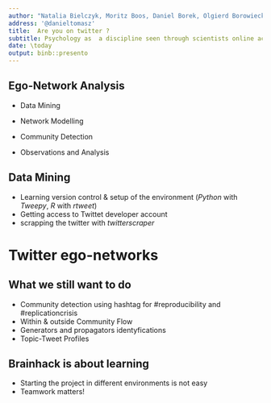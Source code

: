 ```yaml
---
author: "Natalia Bielczyk, Moritz Boos, Daniel Borek, Olgierd Borowiecki, Mykola Melnyk"
address: '@danieltomasz'
title:  Are you on twitter ?
subtitle: Psychology as  a discipline seen through scientists online activity
date: \today
output: binb::presento
---
```





##    Ego-Network Analysis

-   Data Mining 

-  Network Modelling 

-  Community Detection 

-  Observations and Analysis


## Data Mining 

-  Learning version control & setup of the environment (*Python* with *Tweepy*, *R* with *rtweet*)
-  Getting access to Twittet developer account
-  scrapping the twitter with *twitterscraper*

# Twitter ego-networks

## What we still want to do 
* Community detection using hashtag for #reproducibility and  #replicationcrisis
* Within & outside Community Flow
* Generators and propagators identyfications
* Topic-Tweet Profiles

## Brainhack is about learning

* Starting the project in different environments is not easy
* Teamwork matters!